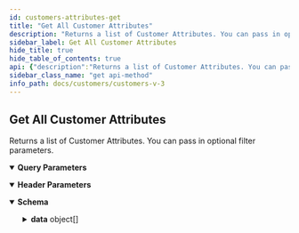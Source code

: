 ```yaml
---
id: customers-attributes-get
title: "Get All Customer Attributes"
description: "Returns a list of Customer Attributes. You can pass in optional filter parameters."
sidebar_label: Get All Customer Attributes
hide_title: true
hide_table_of_contents: true
api: {"description":"Returns a list of Customer Attributes. You can pass in optional filter parameters.","operationId":"CustomersAttributesGet","deprecated":false,"parameters":[{"name":"page","in":"query","description":"Page number. `page=1`","schema":{"type":"integer"}},{"in":"query","name":"limit","description":"Items count per page. `limit=50`","schema":{"type":"number"}},{"name":"name","in":"query","required":false,"description":"Filter items by customer attribute name. `name=Date+Joined`","schema":{"type":"string"}},{"name":"name:like","in":"query","required":false,"description":"Filter items by substring in customer attribute name. `name:like=join`","schema":{"type":"string"}},{"name":"type","in":"query","required":false,"description":"The type of the customer attribute.","schema":{"type":"string"}},{"name":"date_created","in":"query","required":false,"description":"Filter items by `date_created`. `date_created=2021-01-07T20:28:16Z`","schema":{"type":"string","format":"date-time"}},{"name":"date_created:max","in":"query","required":false,"description":"Filter items by maximum `date_created`. ISO 8601 full-date is required, ISO 8601 full-time is not required. UNIX timestamp also accepted. `date_created=2021-01-07` or `date_created=1610051296000`","schema":{"type":"string","format":"date-time"}},{"name":"date_created:min","in":"query","required":false,"description":"Filter items by minimum `date_created`. ISO 8601 full-date is required, ISO 8601 full-time is not required. UNIX timestamp also accepted. `date_created=2021-01-07` or `date_created=1610051296000`","schema":{"type":"string","format":"date-time"}},{"name":"date_modified","in":"query","required":false,"description":"Filter items by `date_modified`.","schema":{"type":"string","format":"date-time"}},{"name":"date_modified:max","in":"query","required":false,"description":"Filter items by maximum `date_modified`. ISO 8601 full-date is required, ISO 8601 full-time is not required. UNIX timestamp also accepted. `date_created=2021-01-07` or `date_created=1610051296000`","schema":{"type":"string","format":"date-time"}},{"name":"date_modified:min","in":"query","required":false,"description":"Filter items by minimum `date_modified`. ISO 8601 full-date is required, ISO 8601 full-time is not required. UNIX timestamp also accepted. `date_created=2021-01-07` or `date_created=1610051296000`","schema":{"type":"string","format":"date-time"}},{"name":"Accept","in":"header","schema":{"type":"string","default":"application/json"}},{"name":"Content-Type","in":"header","schema":{"type":"string","default":"application/json"}}],"responses":{"200":{"description":"","content":{"application/json":{"schema":{"title":"CustomerAttributesResponse","description":"Response payload for the BigCommerce API.","type":"object","properties":{"data":{"type":"array","items":{"title":"Customer Attribute","type":"object","properties":{"name":{"description":"Attribute name.","type":"string","minLength":1,"maxLength":255},"type":{"title":"Type","description":"Attribute type should match one of: string, number, date.","example":"string","type":"string","enum":["string","number","date"]},"id":{"description":"Attribute ID.","type":"integer","format":"int32"},"date_modified":{"description":"The date on which the customer attribute was modified.","type":"string","format":"date-time"},"date_created":{"description":"The date of which the customer attribute was created.","type":"string","format":"date-time"}},"required":["name","type","id"]}},"meta":{"type":"object"}}},"examples":{"response":{"value":{"data":[{"id":1,"name":"Age","type":"string","date_created":"2018-11-13T21:42:06Z","date_modified":"2018-11-14T16:46:23Z"}],"meta":{}}}}}}}},"tags":["Customer Attributes"],"method":"get","path":"/stores/{store_hash}/v3/customers/attributes","servers":[{"url":"https://api.bigcommerce.com","variables":{"store_hash":{"default":"store_hash"}}}],"security":[{"X-Auth-Token":[]}],"securitySchemes":{"X-Auth-Token":{"type":"apiKey","name":"X-Auth-Token","in":"header"}},"info":{"version":"","title":"Customers V3","description":"Create and manage customers.\n\n## Authentication\n\nAuthenticate requests by passing an API account `access_token` in the `X-Auth-Token` HTTP header:\n\n```http\nGET /stores/{{STORE_HASH}}/v3/customers\nhost: api.bigcommerce.com\nAccept: application/json\nX-Auth-Token: {{ACCESS_TOKEN}}\n```\n\n| Header | Parameter | Description |\n|:-------|:----------|:------------|\n| `X-Auth-Token` | `access_token` | Obtained by creating an API account or installing an app in a BigCommerce control panel. |\n\n### OAuth Scopes\n\n| UI Name                                      | Permission | Parameter                                     |\n|:---------------------------------------------|:-----------|:----------------------------------------------|\n| Customers                                    | modify     | `store_v2_customers`                          |\n| Customers                                    | read-only  | `store_v2_customers_read_only`                |\n| Stored Payment Instruments                   | modify     | `store_stored_payment_instruments`            |\n| Stored Payment Instruments                   | read-only  | `store_stored_payment_instruments_read_only`  |\n\nFor more information on Authenticating BigCommerce APIs, see: [Authentication](/api-docs/getting-started/authentication).\n\n## Resources\n* [Customer and Subscribers Overview](/api-docs/store-management/customers).","contact":{}},"postman":{"name":"Get All Customer Attributes","description":{"content":"Returns a list of Customer Attributes. You can pass in optional filter parameters.","type":"text/plain"},"url":{"path":["stores",":store_hash","v3","customers","attributes"],"host":["{{baseUrl}}"],"query":[{"disabled":false,"description":{"content":"Page number. `page=1`","type":"text/plain"},"key":"page","value":""},{"disabled":false,"description":{"content":"Items count per page. `limit=50`","type":"text/plain"},"key":"limit","value":""},{"disabled":false,"description":{"content":"Filter items by customer attribute name. `name=Date+Joined`","type":"text/plain"},"key":"name","value":""},{"disabled":false,"description":{"content":"Filter items by substring in customer attribute name. `name:like=join`","type":"text/plain"},"key":"name:like","value":""},{"disabled":false,"description":{"content":"The type of the customer attribute.","type":"text/plain"},"key":"type","value":""},{"disabled":false,"description":{"content":"Filter items by `date_created`. `date_created=2021-01-07T20:28:16Z`","type":"text/plain"},"key":"date_created","value":""},{"disabled":false,"description":{"content":"Filter items by maximum `date_created`. ISO 8601 full-date is required, ISO 8601 full-time is not required. UNIX timestamp also accepted. `date_created=2021-01-07` or `date_created=1610051296000`","type":"text/plain"},"key":"date_created:max","value":""},{"disabled":false,"description":{"content":"Filter items by minimum `date_created`. ISO 8601 full-date is required, ISO 8601 full-time is not required. UNIX timestamp also accepted. `date_created=2021-01-07` or `date_created=1610051296000`","type":"text/plain"},"key":"date_created:min","value":""},{"disabled":false,"description":{"content":"Filter items by `date_modified`.","type":"text/plain"},"key":"date_modified","value":""},{"disabled":false,"description":{"content":"Filter items by maximum `date_modified`. ISO 8601 full-date is required, ISO 8601 full-time is not required. UNIX timestamp also accepted. `date_created=2021-01-07` or `date_created=1610051296000`","type":"text/plain"},"key":"date_modified:max","value":""},{"disabled":false,"description":{"content":"Filter items by minimum `date_modified`. ISO 8601 full-date is required, ISO 8601 full-time is not required. UNIX timestamp also accepted. `date_created=2021-01-07` or `date_created=1610051296000`","type":"text/plain"},"key":"date_modified:min","value":""}],"variable":[{"disabled":false,"description":{"content":"(Required) ","type":"text/plain"},"type":"any","value":"","key":"store_hash"}]},"header":[{"key":"Accept","value":"application/json"}],"method":"GET"}}
sidebar_class_name: "get api-method"
info_path: docs/customers/customers-v-3
---
```



## Get All Customer Attributes



Returns a list of Customer Attributes. You can pass in optional filter parameters.

<details style={{"marginBottom":"1rem"}} data-collapsed={false} open={true}><summary style={{}}><strong>Query Parameters</strong></summary><div><ul><ParamsItem className={"paramsItem"} param={{"name":"page","in":"query","description":"Page number. `page=1`","schema":{"type":"integer"}}}></ParamsItem><ParamsItem className={"paramsItem"} param={{"in":"query","name":"limit","description":"Items count per page. `limit=50`","schema":{"type":"number"}}}></ParamsItem><ParamsItem className={"paramsItem"} param={{"name":"name","in":"query","required":false,"description":"Filter items by customer attribute name. `name=Date+Joined`","schema":{"type":"string"}}}></ParamsItem><ParamsItem className={"paramsItem"} param={{"name":"name:like","in":"query","required":false,"description":"Filter items by substring in customer attribute name. `name:like=join`","schema":{"type":"string"}}}></ParamsItem><ParamsItem className={"paramsItem"} param={{"name":"type","in":"query","required":false,"description":"The type of the customer attribute.","schema":{"type":"string"}}}></ParamsItem><ParamsItem className={"paramsItem"} param={{"name":"date_created","in":"query","required":false,"description":"Filter items by `date_created`. `date_created=2021-01-07T20:28:16Z`","schema":{"type":"string","format":"date-time"}}}></ParamsItem><ParamsItem className={"paramsItem"} param={{"name":"date_created:max","in":"query","required":false,"description":"Filter items by maximum `date_created`. ISO 8601 full-date is required, ISO 8601 full-time is not required. UNIX timestamp also accepted. `date_created=2021-01-07` or `date_created=1610051296000`","schema":{"type":"string","format":"date-time"}}}></ParamsItem><ParamsItem className={"paramsItem"} param={{"name":"date_created:min","in":"query","required":false,"description":"Filter items by minimum `date_created`. ISO 8601 full-date is required, ISO 8601 full-time is not required. UNIX timestamp also accepted. `date_created=2021-01-07` or `date_created=1610051296000`","schema":{"type":"string","format":"date-time"}}}></ParamsItem><ParamsItem className={"paramsItem"} param={{"name":"date_modified","in":"query","required":false,"description":"Filter items by `date_modified`.","schema":{"type":"string","format":"date-time"}}}></ParamsItem><ParamsItem className={"paramsItem"} param={{"name":"date_modified:max","in":"query","required":false,"description":"Filter items by maximum `date_modified`. ISO 8601 full-date is required, ISO 8601 full-time is not required. UNIX timestamp also accepted. `date_created=2021-01-07` or `date_created=1610051296000`","schema":{"type":"string","format":"date-time"}}}></ParamsItem><ParamsItem className={"paramsItem"} param={{"name":"date_modified:min","in":"query","required":false,"description":"Filter items by minimum `date_modified`. ISO 8601 full-date is required, ISO 8601 full-time is not required. UNIX timestamp also accepted. `date_created=2021-01-07` or `date_created=1610051296000`","schema":{"type":"string","format":"date-time"}}}></ParamsItem></ul></div></details><details style={{"marginBottom":"1rem"}} data-collapsed={false} open={true}><summary style={{}}><strong>Header Parameters</strong></summary><div><ul><ParamsItem className={"paramsItem"} param={{"name":"Accept","in":"header","schema":{"type":"string","default":"application/json"}}}></ParamsItem><ParamsItem className={"paramsItem"} param={{"name":"Content-Type","in":"header","schema":{"type":"string","default":"application/json"}}}></ParamsItem></ul></div></details><div><ApiTabs><TabItem label={"200"} value={"200"}><div></div><div><MimeTabs groupId={"mime-type"}><TabItem label={"application/json"} value={"application/json"}><SchemaTabs groupId={"schema-tabs"}><TabItem label={"Schema"} value={"Schema"}><details style={{}} data-collapsed={false} open={true}><summary style={{"textAlign":"left"}}><strong>Schema</strong></summary><div style={{"textAlign":"left","marginLeft":"1rem"}}></div><ul style={{"marginLeft":"1rem"}}><SchemaItem collapsible={true} className={"schemaItem"}><details style={{}}><summary style={{}}><strong>data</strong><span style={{"opacity":"0.6"}}> object[]</span></summary><div style={{"marginLeft":"1rem"}}><SchemaItem collapsible={false} name={"name"} required={false} schemaDescription={"Attribute name."} schemaName={"string"} qualifierMessage={"**Possible values:** `non-empty` and `<= 255 characters`"} defaultValue={undefined}></SchemaItem><SchemaItem collapsible={false} name={"type"} required={false} schemaDescription={"Attribute type should match one of: string, number, date."} schemaName={"Type"} qualifierMessage={"**Possible values:** [`string`, `number`, `date`]"} defaultValue={undefined}></SchemaItem><SchemaItem collapsible={false} name={"id"} required={false} schemaDescription={"Attribute ID."} schemaName={"int32"} qualifierMessage={undefined} defaultValue={undefined}></SchemaItem><SchemaItem collapsible={false} name={"date_modified"} required={false} schemaDescription={"The date on which the customer attribute was modified."} schemaName={"date-time"} qualifierMessage={undefined} defaultValue={undefined}></SchemaItem><SchemaItem collapsible={false} name={"date_created"} required={false} schemaDescription={"The date of which the customer attribute was created."} schemaName={"date-time"} qualifierMessage={undefined} defaultValue={undefined}></SchemaItem></div></details></SchemaItem><SchemaItem collapsible={false} name={"meta"} required={false} schemaDescription={undefined} schemaName={"object"} qualifierMessage={undefined} defaultValue={undefined}></SchemaItem></ul></details></TabItem><TabItem label={"Example (from schema)"} value={"Example (from schema)"}><ResponseSamples responseExample={"{\n  \"data\": [\n    {\n      \"name\": \"string\",\n      \"type\": \"string\",\n      \"id\": 0,\n      \"date_modified\": \"2022-10-05\",\n      \"date_created\": \"2022-10-05\"\n    }\n  ],\n  \"meta\": {}\n}"} language={"json"}></ResponseSamples></TabItem><TabItem label={"Response"} value={"Response"}><ResponseSamples responseExample={"{\n  \"data\": [\n    {\n      \"id\": 1,\n      \"name\": \"Age\",\n      \"type\": \"string\",\n      \"date_created\": \"2018-11-13T21:42:06Z\",\n      \"date_modified\": \"2018-11-14T16:46:23Z\"\n    }\n  ],\n  \"meta\": {}\n}"} language={"json"}></ResponseSamples></TabItem></SchemaTabs></TabItem></MimeTabs></div></TabItem></ApiTabs></div>
      